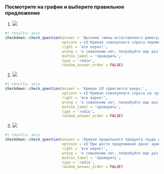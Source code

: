 ### Посмотрите на график и выберите правильное предложение




(@) ![](images/реальные_доходы.png)
```r
#| results: asis
checkdown::check_question(answer = 'Высокие темпы естественного демографического прироста приводят к снижению реальных доходов на душу населения.', 
                          options = c('Кривая совокупного спроса перемещается вверх и вправо.', 'Растущий объем дохода приводит к росту инвестиций.', 'Увеличение инвестиций приводит к увеличению национального продукта или дохода.', 'Высокие темпы естественного демографического прироста приводят к снижению реальных доходов на душу населения.'),
                          right = 'все верно!', 
                          wrong = 'к сожалению нет, попробуйте еще раз...',
                          button_label = 'проверить',
                          type = 'radio',
                          random_answer_order = FALSE)
```




(@) ![](images/LM.png)
```r
#| results: asis
checkdown::check_question(answer = 'Кривая LM сдвигается вверх.', 
                          options = c('Кривая совокупного спроса на труд наклонена вниз, показывая, что увеличение реальной заработной платы в экономике снижает общее количество труда, которое хотят использовать фирмы.', 'При росте предложения денег кривая LM сместится вправо, а равновесный уровень реального дохода возрастет.', 'Кривая совокупного спроса перемещается вверх и вправо.', 'Кривая LM сдвигается вверх.'),
                          right = 'все верно!', 
                          wrong = 'к сожалению нет, попробуйте еще раз...',
                          button_label = 'проверить',
                          type = 'radio',
                          random_answer_order = FALSE)
```




(@) ![](images/предельный_продукт.png)
```r
#| results: asis
checkdown::check_question(answer = 'Кривая предельного продукта труда имеет отрицательный наклон.', 
                          options = c('При росте предложения денег кривая LM сместится вправо, а равновесный уровень реального дохода возрастет.', 'Кривая совокупного спроса перемещается вверх и вправо.', 'Увеличение инвестиций приводит к увеличению национального продукта или дохода.', 'Кривая предельного продукта труда имеет отрицательный наклон.'),
                          right = 'все верно!', 
                          wrong = 'к сожалению нет, попробуйте еще раз...',
                          button_label = 'проверить',
                          type = 'radio',
                          random_answer_order = FALSE)
```


